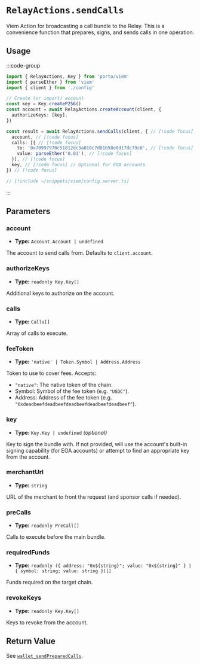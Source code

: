 # `RelayActions.sendCalls`

Viem Action for broadcasting a call bundle to the Relay. This is a convenience function that prepares, signs, and sends calls in one operation.

## Usage

:::code-group

```ts twoslash [example.ts]
import { RelayActions, Key } from 'porto/viem'
import { parseEther } from 'viem'
import { client } from './config'

// Create (or import) account
const key = Key.createP256()
const account = await RelayActions.createAccount(client, {
  authorizeKeys: [key],
})

const result = await RelayActions.sendCalls(client, { // [!code focus]
  account, // [!code focus]
  calls: [{ // [!code focus]
    to: '0x70997970c51812dc3a010c7d01b50e0d17dc79c8', // [!code focus]
    value: parseEther('0.01'), // [!code focus]
  }], // [!code focus]
  key, // [!code focus] // Optional for EOA accounts
}) // [!code focus]
```

```ts twoslash [config.ts] filename="config.ts"
// [!include ~/snippets/viem/config.server.ts]
```

:::

## Parameters

### account

- **Type:** `Account.Account | undefined`

The account to send calls from. Defaults to `client.account`.

### authorizeKeys

- **Type:** `readonly Key.Key[]`

Additional keys to authorize on the account.

### calls

- **Type:** `Calls[]`

Array of calls to execute.

### feeToken

- **Type:** `'native' | Token.Symbol | Address.Address`

Token to use to cover fees. Accepts:

- `"native"`: The native token of the chain.
- Symbol: Symbol of the fee token (e.g. `"USDC"`).
- Address: Address of the fee token (e.g. `"0xdeadbeefdeadbeefdeadbeefdeadbeefdeadbeef"`).

### key

- **Type:** `Key.Key | undefined` *(optional)*

Key to sign the bundle with. If not provided, will use the account's built-in signing capability (for EOA accounts) or attempt to find an appropriate key from the account.

### merchantUrl

- **Type:** `string`

URL of the merchant to front the request (and sponsor calls if needed).

### preCalls

- **Type:** `readonly PreCall[]`

Calls to execute before the main bundle.

### requiredFunds

- **Type:** `readonly ({ address: "0x${string}"; value: "0x${string}" } | { symbol: string; value: string })[]`

Funds required on the target chain.

### revokeKeys

- **Type:** `readonly Key.Key[]`

Keys to revoke from the account.

## Return Value

See [`wallet_sendPreparedCalls`](/relay/wallet_sendPreparedCalls#response).
